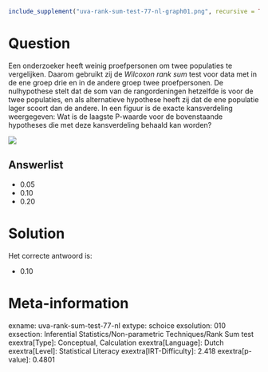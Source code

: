 ```r
include_supplement("uva-rank-sum-test-77-nl-graph01.png", recursive = TRUE)
```

Question
========

Een onderzoeker heeft weinig proefpersonen om twee populaties te
vergelijken. Daarom gebruikt zij de *Wilcoxon rank sum* test voor data
met in de ene groep drie en in de andere groep twee proefpersonen. De
nulhypothese stelt dat de som van de rangordeningen hetzelfde is voor de
twee populaties, en als alternatieve hypothese heeft zij dat de ene
populatie lager scoort dan de andere. In een figuur is de exacte
kansverdeling weergegeven: Wat is de laagste P-waarde voor de
bovenstaande hypotheses die met deze kansverdeling behaald kan worden?


![](uva-rank-sum-test-77-nl-graph01.png)

Answerlist
----------

* 0.05
* 0.10
* 0.20

Solution
========

Het correcte antwoord is: 

* 0.10

Meta-information
================
exname: uva-rank-sum-test-77-nl
extype: schoice
exsolution: 010
exsection: Inferential Statistics/Non-parametric Techniques/Rank Sum test
exextra[Type]: Conceptual, Calculation
exextra[Language]: Dutch
exextra[Level]: Statistical Literacy
exextra[IRT-Difficulty]: 2.418
exextra[p-value]: 0.4801
